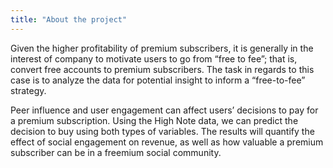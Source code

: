 ```yaml
---
title: "About the project"
---
```

Given the higher profitability of premium subscribers, it is generally in the interest of company to motivate users to go from “free to fee”; that is, convert free accounts to premium subscribers. The task in regards to this case is to analyze the data for potential insight to inform a “free-to-fee” strategy.

Peer influence and user engagement can affect users’ decisions to pay for a premium subscription. Using the High Note data, we can predict the decision to buy using both types of variables. The results will quantify the effect of social engagement on revenue, as well as how valuable a premium subscriber can be in a freemium social community.